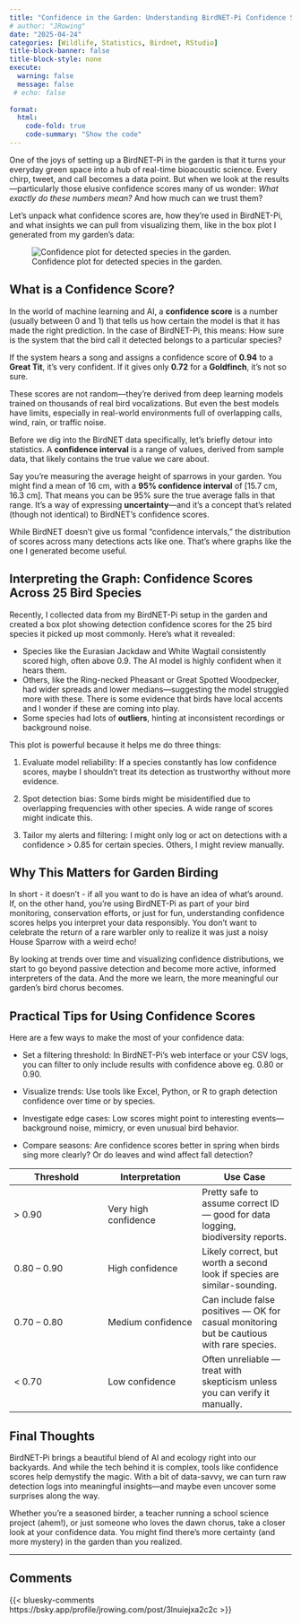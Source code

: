 ```yaml
---
title: "Confidence in the Garden: Understanding BirdNET-Pi Confidence Scores and Why They Matter"
# author: "JRowing"
date: "2025-04-24"
categories: [Wildlife, Statistics, Birdnet, RStudio]
title-block-banner: false
title-block-style: none
execute: 
  warning: false
  message: false
 # echo: false
 
format:
  html:
    code-fold: true
    code-summary: "Show the code"
---
```


One of the joys of setting up a BirdNET-Pi in the garden is that it turns your everyday green space into a hub of real-time bioacoustic science. Every chirp, tweet, and call becomes a data point. But when we look at the results—particularly those elusive confidence scores many of us wonder: *What exactly do these numbers mean?* And how much can we trust them?

Let’s unpack what confidence scores are, how they’re used in BirdNET-Pi, and what insights we can pull from visualizing them, like in the box plot I generated from my garden's data:

![Confidence plot for detected species in the garden.](Detection%20confidence.png)

## What is a Confidence Score?

In the world of machine learning and AI, a **confidence score** is a number (usually between 0 and 1) that tells us how certain the model is that it has made the right prediction. In the case of BirdNET-Pi, this means: How sure is the system that the bird call it detected belongs to a particular species?

If the system hears a song and assigns a confidence score of **0.94** to a **Great Tit**, it’s very confident. If it gives only **0.72** for a **Goldfinch**, it’s not so sure.

These scores are not random—they’re derived from deep learning models trained on thousands of real bird vocalizations. But even the best models have limits, especially in real-world environments full of overlapping calls, wind, rain, or traffic noise.

Before we dig into the BirdNET data specifically, let’s briefly detour into statistics. A **confidence interval** is a range of values, derived from sample data, that likely contains the true value we care about.

Say you're measuring the average height of sparrows in your garden. You might find a mean of 16 cm, with a **95% confidence interval** of \[15.7 cm, 16.3 cm\]. That means you can be 95% sure the true average falls in that range. It’s a way of expressing **uncertainty**—and it’s a concept that’s related (though not identical) to BirdNET's confidence scores.

While BirdNET doesn’t give us formal “confidence intervals,” the distribution of scores across many detections acts like one. That’s where graphs like the one I generated become useful.

## Interpreting the Graph: Confidence Scores Across 25 Bird Species

Recently, I collected data from my BirdNET-Pi setup in the garden and created a box plot showing detection confidence scores for the 25 bird species it picked up most commonly. Here’s what it revealed:

-   Species like the Eurasian Jackdaw and White Wagtail consistently scored high, often above 0.9. The AI model is highly confident when it hears them.
-   Others, like the Ring-necked Pheasant or Great Spotted Woodpecker, had wider spreads and lower medians—suggesting the model struggled more with these. There is some evidence that birds have local accents and I wonder if these are coming into play.
-   Some species had lots of **outliers**, hinting at inconsistent recordings or background noise.

This plot is powerful because it helps me do three things:

1.  Evaluate model reliability: If a species constantly has low confidence scores, maybe I shouldn't treat its detection as trustworthy without more evidence.

2.  Spot detection bias: Some birds might be misidentified due to overlapping frequencies with other species. A wide range of scores might indicate this.

3.  Tailor my alerts and filtering: I might only log or act on detections with a confidence \> 0.85 for certain species. Others, I might review manually.

## Why This Matters for Garden Birding

In short - it doesn't - if all you want to do is have an idea of what's around. If, on the other hand, you're using BirdNET-Pi as part of your bird monitoring, conservation efforts, or just for fun, understanding confidence scores helps you interpret your data responsibly. You don’t want to celebrate the return of a rare warbler only to realize it was just a noisy House Sparrow with a weird echo!

By looking at trends over time and visualizing confidence distributions, we start to go beyond passive detection and become more active, informed interpreters of the data. And the more we learn, the more meaningful our garden's bird chorus becomes.

## Practical Tips for Using Confidence Scores

Here are a few ways to make the most of your confidence data:

-   Set a filtering threshold: In BirdNET-Pi’s web interface or your CSV logs, you can filter to only include results with confidence above eg. 0.80 or 0.90.

-   Visualize trends: Use tools like Excel, Python, or R to graph detection confidence over time or by species.

-   Investigate edge cases: Low scores might point to interesting events—background noise, mimicry, or even unusual bird behavior.

-   Compare seasons: Are confidence scores better in spring when birds sing more clearly? Or do leaves and wind affect fall detection?

| Threshold | Interpretation | Use Case |
|----|----|----|
| \> 0.90 | Very high confidence | Pretty safe to assume correct ID — good for data logging, biodiversity reports. |
| 0.80 – 0.90 | High confidence | Likely correct, but worth a second look if species are similar-sounding. |
| 0.70 – 0.80 | Medium confidence | Can include false positives — OK for casual monitoring but be cautious with rare species. |
| \< 0.70 | Low confidence | Often unreliable — treat with skepticism unless you can verify it manually. |

## Final Thoughts

BirdNET-Pi brings a beautiful blend of AI and ecology right into our backyards. And while the tech behind it is complex, tools like confidence scores help demystify the magic. With a bit of data-savvy, we can turn raw detection logs into meaningful insights—and maybe even uncover some surprises along the way.

Whether you're a seasoned birder, a teacher running a school science project (ahem!), or just someone who loves the dawn chorus, take a closer look at your confidence data. You might find there's more certainty (and more mystery) in the garden than you realized.

------------------------------------------------------------------------

## Comments {.unlisted}

{{< bluesky-comments https://bsky.app/profile/jrowing.com/post/3lnuiejxa2c2c >}}
